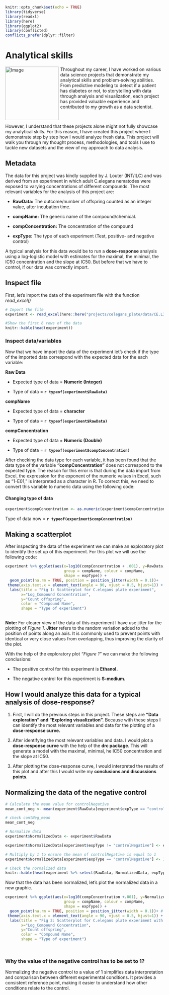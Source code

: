 ```r
knitr::opts_chunk$set(echo = TRUE)
library(tidyverse)
library(readxl)
library(here)
library(ggplot2)
library(conflicted)
conflicts_prefer(dplyr::filter)
```

# Analytical skills

<div>
  <img src="https://external-content.duckduckgo.com/iu/?u=https%3A%2F%2Fi.pinimg.com%2Foriginals%2Fae%2F38%2Fd8%2Fae38d86aed80887181d9d572041c4fc6.png&f=1&nofb=1&ipt=fea15f75189791247da7f564cc5044725d677e2c7f1c732117331821eb90b145&ipo=images" alt="Image" style="width: 170px; float: left; margin-right: 5px;">
  <p> Throughout my career, I have worked on various data science projects that demonstrate my analytical skills and problem-solving abilities. From predictive modeling to detect if a patient has diabetes or not, to storytelling with data through analysis and visualization, each project has provided valuable experience and contributed to my growth as a data scientist.</p>
  <br>
 <p> However, I understand that these projects alone might not fully showcase my analytical skills. For this reason, I have created this project where I demonstrate step by step how I would analyze fresh data. This project will walk you through my thought process, methodologies, and tools I use to tackle new datasets and the view of my approach to data analysis.</p>
</div>

## Metadata

The data for this project was kindly supplied by J. Louter (INT/ILC) and was derived from an experiment in which adult C.elegans nematodes were exposed to varying concentrations of different compounds. The most relevant variables for the analysis of this project are:

-   **RawData:** The outcome/number of offspring counted as an integer value, after incubation time.

-   **compName:** The generic name of the compound/chemical.

-   **compConcentration:** The concentration of the compound 

-   **expType:** The type of each experiment (Test, positive- and negative control)

A typical analysis for this data would be to run a **dose-response** analysis using a log-logistic model with estimates for the maximal, the minimal, the IC50 concentration and the slope at IC50. But before that we have to control, if our data was correctly import. 

## Inspect file

First, let's import the data of the experiment file with the function *read_excel()*

```r
# Import the file
experiment <- read_excel(here::here("projects/celegans_plate/data/CE.LIQ.FLOW.062_Tidydata.xlsx"))

#Show the first 6 rows of the data
knitr::kable(head(experiment))

```

### Inspect data/variables

Now that we have import the data of the experiment let's check if the type of the imported data correspond with the expected data for the each variable:

**Raw Data**

  - Expected type of data = **Numeric (Integer)**

  - Type of data = **`r typeof(experiment$RawData)`**

**compName**

  - Expected type of data = **character**

  - Type of data = **`r typeof(experiment$RawData)`**

**compConcentration**

  - Expected type of data = **Numeric (Double)**

  - Type of data = **`r typeof(experiment$compConcentration)`**
  
After checking the data type for each variable, it has been found that the data type of the variable **"compConcentration"** does not correspond to the expected type. The reason for this error is that during the data import from Excel, the expression for the exponent of the numeric values in Excel, such as "1-E01," is interpreted as a character in R. To correct this, we need to convert this variable to numeric data using the following code:

#### Changing type of data

```r

experiment$compConcentration <- as.numeric(experiment$compConcentration)

```

Type of data now = **`r typeof(experiment$compConcentration)`**

## Making a scatterplot

After inspecting the data of the experiment we can make an exploratory plot to identify the set up of this experiment. For this plot we will use the following code:

```r
experiment %>% ggplot(aes(x=log10(compConcentration + .001), y=RawData, 
                          group = compName, colour = compName, 
                          shape = expType)) +
  geom_point(na.rm = TRUE, position = position_jitter(width = 0.1))+
 theme(axis.text.x = element_text(angle = 90, vjust = 0.5, hjust=1)) +
  labs(title = "Fig 1: Scatterplot for C.elegans plate experiment",
       x="Log_Compound Concentration",
       y="Count offspring",
       color = "Compound Name",  
       shape = "Type of experiment")
  
```

**Note:** For clearer view of the data of this experiment I have use jitter for the plotting of *Figure 1*. **Jitter** refers to the random variation added to the position of points along an axis. It is commonly used to prevent points with identical or very close values from overlapping, thus improving the clarity of the plot.

With the help of the exploratory plot *"Figure 1"* we can make the following conclusions:

-   The positive control for this experiment is **Ethanol.**

-   The negative control for this experiment is **S-medium.**

## How I would analyze this data for a typical analysis of dose-response?

1.    First, I will do the previous steps in this project. These steps are **"Data exploration" and "Exploring visualization".** Because with these steps I can identify the most relevant variables and data for the plotting of a **dose-response curve.**

2.    After identifying the most relevant variables and data. I would plot a **dose-response curve** with the help of the **drc package**. This will generate a model with the maximal, minimal, he IC50 concentration and the slope at IC50.

3.    After plotting the dose-response curve, I would interpreted the results of this plot and after this I would write my **conclusions and discussions points**.


## Normalizing the data of the negative control

```r
# Calculate the mean value for controlNegative
mean_cont_neg <- mean(experiment$RawData[experiment$expType == "controlNegative"])

# check contNeg_mean
mean_cont_neg 

# Normalize data
experiment$NormalizedData <- experiment$RawData

experiment$NormalizedData[experiment$expType != "controlNegative"] <- experiment$NormalizedData[experiment$expType != "controlNegative"] / mean_cont_neg

# Multiply by 1 to ensure the mean of controlNegative is equal to 1
experiment$NormalizedData[experiment$expType == "controlNegative"] <- 1

# Check the normalized data
knitr::kable(head(experiment %>% select(RawData, NormalizedData, expType)))
```

Now that the data has been normalized, let's plot the normalized data in a new graphic.

```r
experiment %>% ggplot(aes(x=log10(compConcentration +.001), y=NormalizedData, 
                          group = compName, colour = compName, 
                          shape = expType)) +
  geom_point(na.rm = TRUE, position = position_jitter(width = 0.1))+ # jitter to avoid overlap 
 theme(axis.text.x = element_text(angle = 90, vjust = 0.5, hjust=1)) +
  labs(title = "Fig 2: Scatterplot for C.elegans plate experiment with normalized data.",
       x="Log_Compound Concentration",
       y="Count offspring",
       color = "Compound Name",  
       shape = "Type of experiment")

  
```

### Why the value of the negative control has to be set to 1?

Normalizing the negative control to a value of 1 simplifies data interpretation and comparison between different experimental conditions. It provides a consistent reference point, making it easier to understand how other conditions relate to the control.